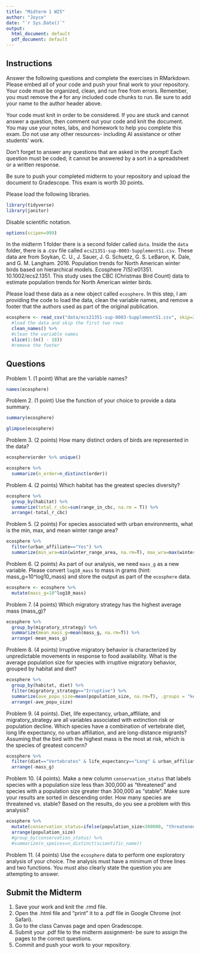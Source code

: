 ```yaml
---
title: "Midterm 1 W25"
author: "Joyce"
date: "`r Sys.Date()`"
output:
  html_document: default
  pdf_document: default
---
```


## Instructions
Answer the following questions and complete the exercises in RMarkdown. Please embed all of your code and push your final work to your repository. Your code must be organized, clean, and run free from errors. Remember, you must remove the `#` for any included code chunks to run. Be sure to add your name to the author header above. 

Your code must knit in order to be considered. If you are stuck and cannot answer a question, then comment out your code and knit the document. You may use your notes, labs, and homework to help you complete this exam. Do not use any other resources- including AI assistance or other students' work.  

Don't forget to answer any questions that are asked in the prompt! Each question must be coded; it cannot be answered by a sort in a spreadsheet or a written response.  

Be sure to push your completed midterm to your repository and upload the document to Gradescope. This exam is worth 30 points. 

Please load the following libraries.
```r
library(tidyverse)
library(janitor)
```

Disable scientific notation.
```r
options(scipen=999)
```

In the midterm 1 folder there is a second folder called `data`. Inside the `data` folder, there is a .csv file called `ecs21351-sup-0003-SupplementS1.csv`. These data are from Soykan, C. U., J. Sauer, J. G. Schuetz, G. S. LeBaron, K. Dale, and G. M. Langham. 2016. Population trends for North American winter birds based on hierarchical models. Ecosphere 7(5):e01351. 10.1002/ecs2.1351. This study uses the CBC (Christmas Bird Count) data to estimate population trends for North American winter birds.  

Please load these data as a new object called `ecosphere`. In this step, I am providing the code to load the data, clean the variable names, and remove a footer that the authors used as part of the original publication.
```r
ecosphere <- read_csv("data/ecs21351-sup-0003-SupplementS1.csv", skip=2) %>%
  #load the data and skip the first two rows
  clean_names() %>%
  #clean the variable names
  slice(1:(n() - 18)) 
  #remove the footer
```

## Questions
Problem 1. (1 point) What are the variable names?

```r
names(ecosphere)
```



Problem 2. (1 point) Use the function of your choice to provide a data summary.
```r
summary(ecosphere)
```
```r
glimpse(ecosphere)
```



Problem 3. (2 points) How many distinct orders of birds are represented in the data?
```r
ecosphere$order %>% unique()
```
```r
ecosphere %>% 
  summarize(n_order=n_distinct(order))
```



Problem 4. (2 points) Which habitat has the greatest species diversity?
```r
ecosphere %>% 
  group_by(habitat) %>% 
  summarize(total_r_cbc=sum(range_in_cbc, na.rm = T)) %>% 
  arrange(-total_r_cbc)
```



Problem 5. (2 points) For species associated with urban environments, what is the min, max, and mean winter range area?
```r
ecosphere %>% 
  filter(urban_affiliate=="Yes") %>% 
  summarize(min_wra=min(winter_range_area, na.rm=T), max_wra=max(winter_range_area, na.rm = T), mean_wra=mean(winter_range_area, na.rm=T))
```


Problem 6. (2 points) As part of our analysis, we need `mass_g` as a new variable. Please convert `log10_mass` to mass in grams (hint: mass_g=10^log10_mass) and store the output as part of the `ecosphere` data.

```r
ecosphere <- ecosphere %>% 
  mutate(mass_g=10^log10_mass)
```

Problem 7. (4 points) Which migratory strategy has the highest average mass (mass_g)?  
```r
ecosphere %>% 
  group_by(migratory_strategy) %>% 
  summarize(mean_mass_g=mean(mass_g, na.rm=T)) %>% 
  arrange(-mean_mass_g)
```


Problem 8. (4 points) Irruptive migratory behavior is characterized by unpredictable movements in response to food availability. What is the average population size for species with irruptive migratory behavior, grouped by habitat and diet?
```r
ecosphere %>% 
  group_by(habitat, diet) %>% 
  filter(migratory_strategy=="Irruptive") %>% 
  summarize(ave_popu_size=mean(population_size, na.rm=T), .groups = "keep") %>% 
  arrange(-ave_popu_size)
```


Problem 9. (4 points). Diet, life expectancy, urban_affiliate, and migratory_strategy are all variables associated with extinction risk or population decline. Which species have a combination of vertebrate diet, long life expectancy, no urban affiliation, and are long-distance migrants? Assuming that the bird with the highest mass is the most at risk, which is the species of greatest concern?  
```r
ecosphere %>% 
  filter(diet=="Vertebrates" & life_expectancy=="Long" & urban_affiliate=="No" & migratory_strategy=="Long") %>% 
  arrange(-mass_g)
```


Problem 10. (4 points). Make a new column `conservation_status` that labels species with a population size less than 300,000 as "threatened" and species with a population size greater than 300,000 as "stable". Make sure your results are sorted in descending order. How many species are threatened vs. stable? Based on the results, do you see a problem with this analysis?  
```r
ecosphere %>% 
  mutate(conservation_status=ifelse(population_size<300000, "threatened", "stable")) %>% 
  arrange(population_size) 
  #group_by(conservation_status) %>% 
  #summarize(n_speices=n_distinct(scientific_name))
```


Problem 11. (4 points) Use the `ecosphere` data to perform one exploratory analysis of your choice. The analysis must have a minimum of three lines and two functions. You must also clearly state the question you are attempting to answer.


## Submit the Midterm
1. Save your work and knit the .rmd file.  
2. Open the .html file and "print" it to a .pdf file in Google Chrome (not Safari).    
3. Go to the class Canvas page and open Gradescope.  
4. Submit your .pdf file to the midterm assignment- be sure to assign the pages to the correct questions.  
5. Commit and push your work to your repository. 